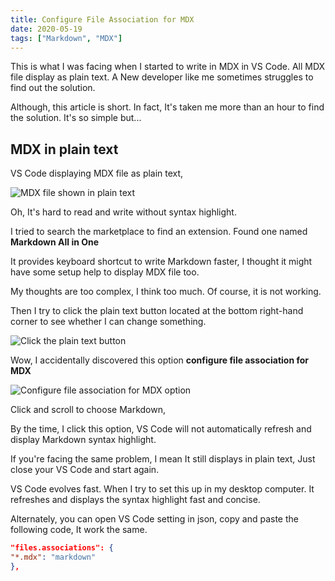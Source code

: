 ```yaml
---
title: Configure File Association for MDX
date: 2020-05-19
tags: ["Markdown", "MDX"]
---
```


This is what I was facing when I started to write in MDX in VS Code.
All MDX file display as plain text.
A New developer like me sometimes struggles to find out the solution.

Although, this article is short. In fact, It's taken me more than an hour to find the solution.
It's so simple but...

## MDX in plain text

VS Code displaying MDX file as plain text,

![MDX file shown in plain text](https://res.cloudinary.com/ansonlowzf/image/upload/v1589870788/AnsonLowZF%20Blog/plain-text-mdx_ngjxf1.png)

Oh, It's hard to read and write without syntax highlight.

I tried to search the marketplace to find an extension.
Found one named **Markdown All in One**

It provides keyboard shortcut to write Markdown faster,
I thought it might have some setup help to display MDX file too.

My thoughts are too complex, I think too much.
Of course, it is not working.

Then I try to click the plain text button located at the bottom right-hand corner to see whether I can change something.

![Click the plain text button](https://res.cloudinary.com/ansonlowzf/image/upload/v1589872963/AnsonLowZF%20Blog/click-the-plain-text_odtvxx.png)

Wow, I accidentally discovered this option **configure file association for MDX**

![Configure file association for MDX option](https://res.cloudinary.com/ansonlowzf/image/upload/v1589873093/AnsonLowZF%20Blog/configure-file-mdx_zdaoes.png)

Click and scroll to choose Markdown,

By the time, I click this option,
VS Code will not automatically refresh and display Markdown syntax highlight.

If you're facing the same problem,
I mean It still displays in plain text,
Just close your VS Code and start again.

VS Code evolves fast.
When I try to set this up in my desktop computer.
It refreshes and displays the syntax highlight fast and concise.

Alternately, you can open VS Code setting in json,
copy and paste the following code,
It work the same.

```json
"files.associations": {
"*.mdx": "markdown"
},
```
